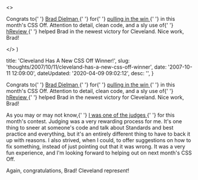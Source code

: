 

  <>
    <p>
      Congrats to{' '}
      <a href="http&#58;//www.braddielman.com/" title="Brad Dielman">
        Brad Dielman
      </a>{' '}
      for{' '}
      <a
        href="http&#58;//cssoff.com/2007/10/11/and-the-winner-is-brad-dielman/"
        title="And The Winner is Brad Dielman"
      >
        pulling in the win
      </a>{' '}
      in this month's CSS Off. Attention to detail, clean code, and a sly use of{' '}
      <a
        href="http&#58;//microformats.org/wiki/hreview"
        title="hReview microformat"
      >
        hReview
      </a>{' '}
      helped Brad in the newest victory for Cleveland. Nice work, Brad!
    </p>
  </>
)


  title: 'Cleveland Has A New CSS Off Winner!',
  slug: 'thoughts/2007/10/11/cleveland-has-a-new-css-off-winner',
  date: '2007-10-11 12:09:00',
  dateUpdated: '2020-04-09 09:02:12',
  desc: '',
}

<p>
  Congrats to{' '}
  <a href="http://www.braddielman.com/" title="Brad Dielman">
    Brad Dielman
  </a>{' '}
  for{' '}
  <a
    href="http://cssoff.com/2007/10/11/and-the-winner-is-brad-dielman/"
    title="And The Winner is Brad Dielman"
  >
    pulling in the win
  </a>{' '}
  in this month's CSS Off. Attention to detail, clean code, and a sly use of{' '}
  <a href="http://microformats.org/wiki/hreview" title="hReview microformat">
    hReview
  </a>{' '}
  helped Brad in the newest victory for Cleveland. Nice work, Brad!
</p>
<p>
  As you may or may not know,{' '}
  <a
    href="http://cssoff.com/meet-the-css-off-judges/"
    title="CSS Off - Meet The Judges"
  >
    I was one of the judges
  </a>{' '}
  for this month's contest. Judging was a very rewarding process for me. It's
  one thing to sneer at someone's code and talk about Standards and best
  practice and everything, but it's an entirely different thing to have to back
  it up with reasons. I also strived, when I could, to offer suggestions on how
  to fix something, instead of just pointing out that it was wrong. It was a
  very fun experience, and I'm looking forward to helping out on next month's
  CSS Off.
</p>
<p>
  Again, congratulations, Brad! Cleveland repre<em>sent</em>!
</p>

